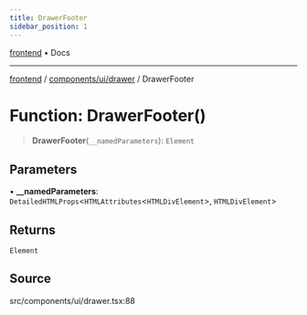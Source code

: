 ```yaml
---
title: DrawerFooter
sidebar_position: 1
---
```


[frontend](../../../..) • Docs

***

[frontend](../../../..) / [components/ui/drawer](..) / DrawerFooter

# Function: DrawerFooter()

> **DrawerFooter**(`__namedParameters`): `Element`

## Parameters

• **\_\_namedParameters**: `DetailedHTMLProps`\<`HTMLAttributes`\<`HTMLDivElement`\>, `HTMLDivElement`\>

## Returns

`Element`

## Source

src/components/ui/drawer.tsx:88
